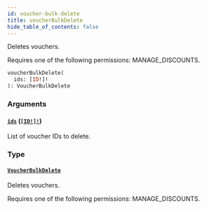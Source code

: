 ```yaml
---
id: voucher-bulk-delete
title: voucherBulkDelete
hide_table_of_contents: false
---
```


Deletes vouchers.

Requires one of the following permissions: MANAGE_DISCOUNTS.

```graphql
voucherBulkDelete(
  ids: [ID!]!
): VoucherBulkDelete
```

### Arguments

#### [`ids`](#) ([`[ID!]!`](../../../developer/api-reference/scalars/id))

List of voucher IDs to delete.

### Type

#### [`VoucherBulkDelete`](../../../developer/api-reference/objects/voucher-bulk-delete)

Deletes vouchers.

Requires one of the following permissions: MANAGE_DISCOUNTS.
